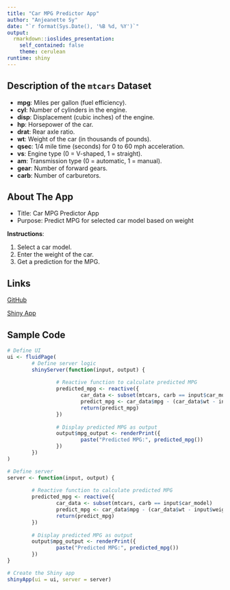 ```yaml
---
title: "Car MPG Predictor App"
author: "Anjeanette Sy"
date: "`r format(Sys.Date(), '%B %d, %Y')`"
output:
  rmarkdown::ioslides_presentation:
    self_contained: false
    theme: cerulean
runtime: shiny
---
```


## Description of the `mtcars` Dataset
- **mpg**: Miles per gallon (fuel efficiency).
- **cyl**: Number of cylinders in the engine.
- **disp**: Displacement (cubic inches) of the engine.
- **hp**: Horsepower of the car.
- **drat**: Rear axle ratio.
- **wt**: Weight of the car (in thousands of pounds).
- **qsec**: 1/4 mile time (seconds) for 0 to 60 mph acceleration.
- **vs**: Engine type (0 = V-shaped, 1 = straight).
- **am**: Transmission type (0 = automatic, 1 = manual).
- **gear**: Number of forward gears.
- **carb**: Number of carburetors.

## About The App

- Title: Car MPG Predictor App
- Purpose: Predict MPG for selected car model based on weight

**Instructions**:

1. Select a car model.
2. Enter the weight of the car.
3. Get a prediction for the MPG.

## Links
[GitHub](https://github.com/anjeanettesy/Course-Project-Shiny-Application-and-Reproducible-Pitch)

[Shiny App](https://aat6bh-anjeanette-sy.shinyapps.io/Course-Project-Shiny-Application-and-Reproducible-Pitch/)


## Sample Code
```r
# Define UI
ui <- fluidPage(
        # Define server logic
        shinyServer(function(input, output) {
                
                # Reactive function to calculate predicted MPG
                predicted_mpg <- reactive({
                        car_data <- subset(mtcars, carb == input$car_model)
                        predict_mpg <- car_data$mpg - (car_data$wt - input$weight) * 0.2
                        return(predict_mpg)
                })
                
                # Display predicted MPG as output
                output$mpg_output <- renderPrint({
                        paste("Predicted MPG:", predicted_mpg())
                })
        })
)

# Define server
server <- function(input, output) {
        
        # Reactive function to calculate predicted MPG
        predicted_mpg <- reactive({
                car_data <- subset(mtcars, carb == input$car_model)
                predict_mpg <- car_data$mpg - (car_data$wt - input$weight) * 0.2
                return(predict_mpg)
        })
        
        # Display predicted MPG as output
        output$mpg_output <- renderPrint({
                paste("Predicted MPG:", predicted_mpg())
        })
}

# Create the Shiny app
shinyApp(ui = ui, server = server)
```





